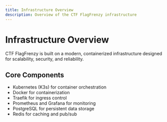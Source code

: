 ```yaml
---
title: Infrastructure Overview
description: Overview of the CTF FlagFrenzy infrastructure
---
```


# Infrastructure Overview

CTF FlagFrenzy is built on a modern, containerized infrastructure designed for scalability, security, and reliability.

## Core Components

- Kubernetes (K3s) for container orchestration
- Docker for containerization
- Traefik for ingress control
- Prometheus and Grafana for monitoring
- PostgreSQL for persistent data storage
- Redis for caching and pub/sub
